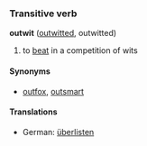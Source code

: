 ===Transitive verb===
'''outwit''' ([[outwitted]], outwitted)

# to [[beat]] in a competition of wits

====Synonyms====
*[[outfox]], [[outsmart]]

====Translations====
*German: [[überlisten]]
